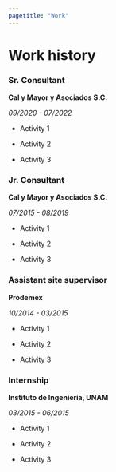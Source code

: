 ```yaml
---
pagetitle: "Work"
---
```


# Work history

### Sr. Consultant

**Cal y Mayor y Asociados S.C.**

*09/2020 - 07/2022*

-   Activity 1

-   Activity 2

-   Activity 3

### Jr. Consultant

**Cal y Mayor y Asociados S.C.**

*07/2015 - 08/2019*

-   Activity 1

-   Activity 2

-   Activity 3

### Assistant site supervisor

**Prodemex**

*10/2014 - 03/2015*

-   Activity 1

-   Activity 2

-   Activity 3

### Internship

**Instituto de Ingeniería, UNAM**

*03/2015 - 06/2015*

-   Activity 1

-   Activity 2

-   Activity 3
